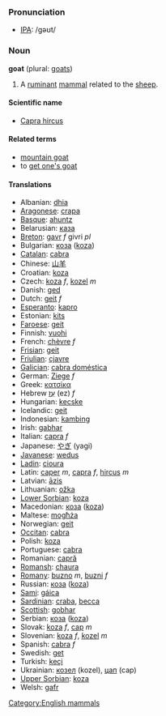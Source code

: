 === Pronunciation ===
*[[w:IPA|IPA]]: /gəʊt/

=== Noun ===
'''goat''' (plural: [[goats]])

# A [[ruminant]] [[mammal]] related to the [[sheep]].

==== Scientific name ====
*[[Capra hircus]]

==== Related terms ====
*[[mountain goat]]
*to [[get one's goat]]

==== Translations ====
*Albanian: [[dhia]]
*[[Aragonese]]: [[crapa]]
*[[Basque]]: [[ahuntz]]
*Belarusian: [[каза]]
*[[Breton]]: [[gavr]] ''f'' givri ''pl''
*Bulgarian: [[коза]] ([[koza]])
*[[Catalan]]: [[cabra]]
*Chinese: [[山羊]]
*Croatian: [[koza]]
*Czech: [[koza]] ''f'', [[kozel]] ''m''
*Danish: [[ged]]
*Dutch: [[geit]] ''f''
*[[Esperanto]]: [[kapro]]
*Estonian: [[kits]]
*[[Faroese]]: [[geit]]
*Finnish: [[vuohi]]
*French: [[chèvre]] ''f''
*[[Frisian]]: [[geit]]
*[[Friulian]]: [[cjavre]]
*[[Galician]]: [[cabra doméstica]]
*German: [[Ziege]] ''f''
*Greek: [[κατσίκα]]
*Hebrew [[עֵז]] (ez) ''f''
*Hungarian: [[kecske]]
*Icelandic: [[geit]]
*Indonesian: [[kambing]]
*Irish: [[gabhar]]
*Italian: [[capra]] ''f''
*Japanese: [[やぎ]] (yagi)
*[[Javanese]]: [[wedus]]
*[[Ladin]]: [[cioura]]
*Latin: [[caper]] ''m'', [[capra]] ''f'', [[hircus]] ''m''
*Latvian: [[āzis]]
*Lithuanian: [[ožka]]
*[[Lower Sorbian]]: [[koza]]
*Macedonian: [[коза]] ([[koza]])
*Maltese: [[mogħża]]
*Norwegian: [[geit]]
*[[Occitan]]: [[cabra]]
*Polish: [[koza]] '' ''
*Portuguese: [[cabra]]
*Romanian: [[capră]]
*[[Romansh]]: [[chaura]]
*[[Romany]]: [[buzno]] ''m'', [[buzni]] ''f''
*Russian: [[коза]] ([[koza]])
*[[Sami]]: [[gáica]]
*[[Sardinian]]: [[craba]], [[becca]]
*[[Scottish]]: [[gobhar]]
*Serbian: [[коза]] ([[koza]])
*Slovak: [[koza#Slovak|koza]] ''f'', [[cap#Slovak|cap]] ''m''
*Slovenian: [[koza]] ''f'', [[kozel]] ''m''
*Spanish: [[cabra]] ''f''
*Swedish: [[get]]
*Turkish: [[keçi]]
*Ukrainian: [[козел]] (kozel), [[цап]] (cap)
*[[Upper Sorbian]]: [[koza]]
*Welsh: [[gafr]]

[[Category:English mammals]]
